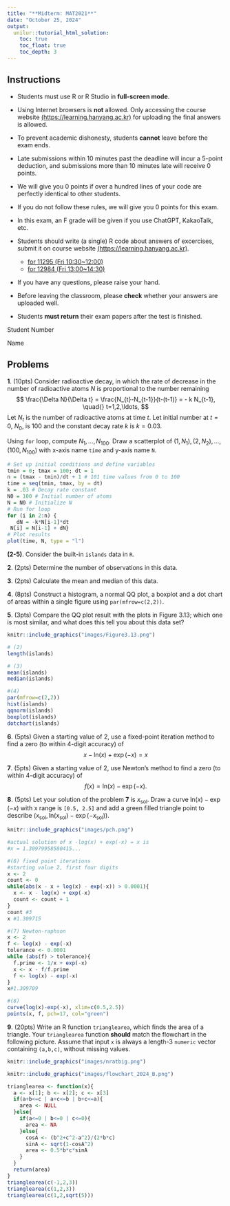```yaml
---
title: "**Midterm: MAT2021**"
date: "October 25, 2024"
output:
  unilur::tutorial_html_solution: 
    toc: true
    toc_float: true
    toc_depth: 3
---
```


## Instructions


<!--
header-includes:
  \usepackage{amsthm, amsmath, kotex, bm, indentfirst, lmodern, graphicx, hyperref, multicol, footmisc, babel, comment, makeidx, amsfonts, amssymb}
  \usepackage{xeCJK}
        \xeCJKsetup{
          CJKspace=true
        }
  \usepackage{fancyhdr}
  \pagestyle{fancy}
  \setlength\headheight{28pt}
  \fancyhead[RO,LE]{\includegraphics[width=5cm]{images/hanyang.png}}
  \fancyfoot[LE,RO]{}
  \usepackage{color}
  \usepackage{tcolorbox}
  \newtcolorbox{graybox}{
    colback=lightgray,
    colframe=black,
    coltext=black,
    boxsep=5pt,
    arc=4pt}
  \setCJKmainfont[Ligatures=TeX,BoldFont={* ExtraBold},AutoFakeSlant]{NanumMyeongjo}
  \setCJKsansfont[Ligatures=TeX,BoldFont={* ExtraBold},AutoFakeSlant]{NanumGothic}
  \setCJKmonofont{NanumGothicCoding}
output:
  unilur::tutorial_pdf_solution:
    latex_engine: xelatex
linkcolor: Cerulean
citecolor: Fuchsia
urlcolor: RedOrange
toccolor: Black
mainfont: HelveticaNeue
sansfont: HelveticaNeue
monofont: Fira Mono
monofontoptions: 
  - Scale=1
  - Color=orange
CJKmainfont: NanumGothic
classoption: twoside
geometry:
      - left=.2in
      - right=.2in
      - top=.8in
      - bottom=1.2in
---
-->

- Students must use R or R Studio in **full-screen mode**.

- Using Internet browsers is **not** allowed. Only accessing the course website [(https://learning.hanyang.ac.kr)](https://learning.hanyang.ac.kr) for uploading the final answers is allowed.

- To prevent academic dishonesty, students **cannot** leave before the exam ends.

- Late submissions within 10 minutes past the deadline will incur a 5-point deduction, and submissions more than 10 minutes late will receive 0 points.

- We will give you 0 points if over a hundred lines of your code are perfectly identical to other students.

- If you do not follow these rules, we will give you 0 points for this exam.

- In this exam, an F grade will be given if you use ChatGPT, KakaoTalk, etc.

- Students should write (a single) R code about answers of excercises, submit it on course website [(https://learning.hanyang.ac.kr)](https://learning.hanyang.ac.kr).
    + [for 11295 (Fri 10:30~12:00)](https://learning.hanyang.ac.kr/courses/160878)
    + [for 12984 (Fri 13:00~14:30)](https://learning.hanyang.ac.kr/courses/160879)
  
- If you have any questions, please raise your hand. 
  
- Before leaving the classroom, please **check** whether your answers are uploaded well.

- Students **must return** their exam papers after the test is finished.

\vspace{3cm}

Student Number \underline{\hspace{5cm}}

\vspace{3cm}

Name \underline{\hspace{5cm}}

\newpage
<!--
R Numerical Analysis in Science and Engineering
67쪽
## Euler's method
-->

## Problems

**1**. (10pts) Consider radioactive decay, in which the rate of decrease in the number of radioactive atoms $N$ is proportional to the number remaining
$$
\frac{\Delta N}{\Delta t} = \frac{N_{t}-N_{t-1}}{t-(t-1)} =  - k N_{t-1}, \quad{} t=1,2,\ldots, 
$$
Let $N_t$ is the number of radioactive atoms at time $t$. Let initial number at $t=0$, $N_0$, is $100$ and the constant decay rate $k$ is $k=0.03$.

Using `for` loop, compute $N_1, \ldots, N_{100}$. Draw a scatterplot of $(1, N_1) , (2, N_2), \ldots, (100, N_{100})$ with x-axis name `time` and y-axis name `N`.

```r
# Set up initial conditions and define variables
tmin = 0; tmax = 100; dt = 1
n = (tmax - tmin)/dt + 1 # 101 time values from 0 to 100
time = seq(tmin, tmax, by = dt)
k = .03 # Decay rate constant
N0 = 100 # Initial number of atoms
N = N0 # Initialize N
# Run for loop
for (i in 2:n) {
   dN = -k*N[i-1]*dt
 N[i] = N[i-1] + dN}
# Plot results
plot(time, N, type = "l")


```

\vspace{1cm}
<!--
\newpage



# `islands` data

교재 Exercises 3.1.1
-->

**(2-5)**. Consider the built-in `islands` data in `R`.

**2**. (2pts) Determine the number of observations in this data.

\vspace{0.5cm}

**3**. (2pts) Calculate the mean and median of this data.

\vspace{0.5cm}

**4**. (8pts) Construct a histogram, a normal QQ plot, a boxplot and a dot chart of areas within a single figure using `par(mfrow=c(2,2))`.

\vspace{0.5cm}

**5**. (3pts) Compare the QQ plot result with the plots in Figure 3.13; which one is most similar, and what does this tell you about this data set?

```r
knitr::include_graphics("images/Figure3.13.png")
```

\vspace{1cm}

```r
# (2)
length(islands)

# (3)
mean(islands)
median(islands)

#(4)
par(mfrow=c(2,2))
hist(islands)
qqnorm(islands)
boxplot(islands)
dotchart(islands)

```
<!--
\newpage



교재 137쪽
R statistical computing 383
-->

**6**. (5pts) Given a starting value of $2$, use a fixed-point iteration method to find a zero (to within 4-digit accuracy) of
$$
x -\text{ln}(x) + \exp(-x) = x
$$

**7**. (5pts) Given a starting value of $2$, use Newton's method to find a zero (to within 4-digit accuracy) of
$$
f(x) = \text{ln}(x) - \exp(-x).
$$

<!--
\vspace{0.5cm}

**7**. (5pts) Given that the root is known to lie between $0.5$ and $2$, use a bisection algorithm find the zero (within 4-digit accuracy) of
$$
f(x) = \text{ln}(x) - \exp(-x).
$$
-->

\vspace{0.5cm}

**8**. (5pts) Let your solution of the problem **7** is $x_{\text{sol}}$. Draw a curve $\text{ln}(x) - \exp(-x)$ with x range is `[0.5, 2.5]` and add a green filled triangle point to describe $(x_{\text{sol}}, \text{ln}(x_{\text{sol}}) - \exp(-x_{\text{sol}}))$. 

```r
knitr::include_graphics("images/pch.png")
```

<!--
산점도 그리기: 3점

-->

```r
#actual solution of x -log(x) + exp(-x) = x is
#x = 1.30979958580415...

#(6) fixed point iterations
#starting value 2, first four digits
x <- 2
count <- 0
while(abs(x - x + log(x) - exp(-x)) > 0.0001){
  x <- x - log(x) + exp(-x)
  count <- count + 1
}
count #3
x #1.309715

#(7) Newton-raphson
x <- 2
f <- log(x) - exp(-x)
tolerance <- 0.0001
while (abs(f) > tolerance){
  f.prime <- 1/x + exp(-x)
  x <- x - f/f.prime
  f <- log(x) - exp(-x)
}
x#1.309709

#(8)
curve(log(x)-exp(-x), xlim=c(0.5,2.5))
points(x, f, pch=17, col="green")

```

\newpage

<!--
이차방정식 해 구하는 함수 if문으로 만들기: 20점
Introduction to scientific programming and simulation using R 63쪽
-->

**9**. (20pts) Write an R function `trianglearea`, which finds the area of a triangle. Your `trianglearea` function **should** match the flowchart in the following picture. Assume that input `x` is always a length-3 `numeric` vector containing `(a,b,c)`, without missing values.

```r
knitr::include_graphics("images/nratbig.png")
```

\begin{equation}
\cos A = \frac{b^2+c^2-a^2}{2bc}
\end{equation}

\begin{equation}
\sin A= \sqrt{1-\cos^2 A}
\end{equation}

<!--
\begin{equation}
\sin A= -\sqrt{1-\cos^2 A}
\end{equation}
-->

\begin{equation}
\texttt{area} = \frac{1}{2}b c \sin A
\end{equation}


```r
knitr::include_graphics("images/flowchart_2024_B.png")
```

```r
trianglearea <- function(x){
  a <- x[1]; b <- x[2]; c <- x[3]
  if(a+b<=c | a+c<=b | b+c<=a){
    area <- NULL
  }else{
    if(a<=0 | b<=0 | c<=0){
      area <- NA
    }else{
      cosA <- (b^2+c^2-a^2)/(2*b*c)
      sinA <- sqrt(1-cosA^2)
      area <- 0.5*b*c*sinA
    }
  }
  return(area)
}
trianglearea(c(-1,2,3))
trianglearea(c(1,2,3))
trianglearea(c(1,2,sqrt(5)))
```